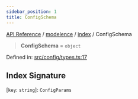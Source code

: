 ```yaml
---
sidebar_position: 1
title: ConfigSchema
---
```


[API Reference](/api-reference/modelence/index/type-aliases/../../../index) / [modelence](/api-reference/modelence/index/type-aliases/../../index) / [index](/api-reference/modelence/index/type-aliases/../index) / ConfigSchema

> **ConfigSchema** = `object`

Defined in: [src/config/types.ts:17](https://github.com/modelence/modelence/blob/45cb8dfe664fced4d28b5cd14a6f6149dc361f3b/packages/modelence/src/config/types.ts#L17)

## Index Signature

\[`key`: `string`\]: `ConfigParams`
